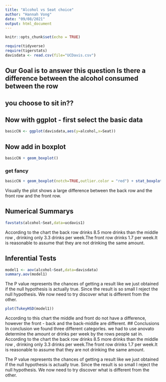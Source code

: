 ```yaml
---
title: "Alcohol vs Seat choice"
author: "Hannah Vong"
date: "09/08/2021"
output: html_document
---
```


```r
knitr::opts_chunk$set(echo = TRUE)
```

```r
require(tidyverse)
require(tigerstats)
davisdata <- read.csv(file="UCDavis.csv")
```
## Our Goal is to answer this question Is there a difference between the alcohol consumed between the row
## you choose to sit in??

## Now with ggplot - first select the basic data

```r
basicCN <- ggplot(davisdata,aes(y=alcohol,x=Seat))
```
## Now add in boxplot

```r
basicCN + geom_boxplot()
```
  
  
### get fancy  

```r
basicCN + geom_boxplot(notch=TRUE,outlier.color = "red") + stat_boxplot(geom ='errorbar') + labs(title="Fancy notch boxplot \n with 2 lines")
```



Visually the plot shows a large difference between the back row and the front row and the front row.




## Numerical Summarys 
```r
favstats(alcohol~Seat,data=ucdavis1)
```



According to the chart the back row drinks 8.5 more drinks than the middle row , drinking only 3.3 drinks per week.The front row drinks 1.7 per week.It is reasonable to assume that they are not drinking the same amount.



## Inferential Tests
```r
model1 <- aov(alcohol~Seat,data=davisdata)
summary.aov(model1)
```


The P value represents the chances of getting a result like we just obtained if the null hypothesis is actually true. Since the result is so small I reject the null hypothesis. We now need to try discover what is different from the other.

```r
plot(TukeyHSD(model1))
```


According to this chart the middle and front do not have a difference, however the front - back and the back-middle are different.
## Conclusions
In conclusion we found three different categorles. we had to use anovato determine the amount or drinks per week by the rows people sat in.
According to the chart the back row drinks 8.5 more drinks than the middle row , drinking only 3.3 drinks per week.The front row drinks 1.7 per week.It is reasonable to assume that they are not drinking the same amount.

The P value represents the chances of getting a result like we just obtained if the null hypothesis is actually true. Since the result is so small I reject the null hypothesis. We now need to try discover what is different from the other.
